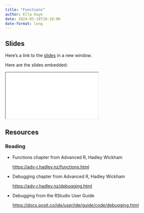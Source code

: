```yaml
---
title: "Functions"
author: Ella Kaye
date: 2024-03-18T10:10:00
date-format: long
---
```


## Slides

Here's a link to the [slides](/slides/02-functions/index.qmd){target="_blank"} in a new window. 

Here are the slides embedded:

<iframe class="slide-deck ar3x2" src="/slides/02-functions/index.html" title="02-functions slides">
</iframe>

## Resources

### Reading

- Functions chapter from Advanced R, Hadley Wickham

  <https://adv-r.hadley.nz/functions.html>

- Debugging chapter from Advanced R, Hadley Wickham

  <https://adv-r.hadley.nz/debugging.html>
  
- Debugging from the RStudio User Guide

  <https://docs.posit.co/ide/user/ide/guide/code/debugging.html>

